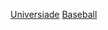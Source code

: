 {{Navbox
|name = 夏季世界大學運動會棒球比賽
|title = [[夏季世界大學運動會棒球比賽]]
| state = {{{state|autocollapse}}}
| listclass = hlist
| titlestyle = background-color:#BFD7FF;
| imageleftstyle = width:60px; <!-- minimize width used by left image cell -->
| imagestyle = width:60px; <!-- same as imageleftstyle to center the list -->
| image = [[File:No image.svg|40px|link=]] <!-- empty right image to center the list -->
| imageleft = [[File:Baseball pictogram.svg|40px]]

| list1 = 
*[[1993年夏季世界大學運動會棒球比賽|1993]]
*[[1995年夏季世界大學運動會棒球比賽|1995]]
*[[2015年夏季世界大學運動會棒球比賽|2015]]
*[[2017年夏季世界大學運動會棒球比賽|2017]]
|belowstyle= background:#BFD7FF;
}}<noinclude>
{{collapsible option}}
[[Category:棒球導航模板|Universiade]]
[[Category:夏季世界大學運動會棒球比賽‎| ]]
[[Category:世界大學運動會導航模板|Baseball]]
</noinclude>
